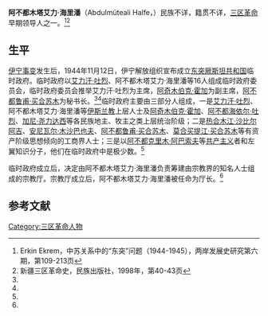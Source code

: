 '''阿不都木塔艾力·海里潘'''（Abdulmüteali Halfe，{{bd|1869年||1960年|}}）民族不详，籍贯不详，[[三区革命|三区革命]]早期领导人之一。<ref name=erkin>Erkin Ekrem，中苏关系中的“东突”问题（1944-1945），两岸发展史研究第六期，第109-213页</ref><ref name=xjsq>新疆三区革命史，民族出版社，1998年，第40-43页</ref>

==生平==
[[伊宁事变|伊宁事变]]发生后，1944年11月12日，伊宁解放组织宣布成立[[东突厥斯坦第二共和国|东突厥斯坦共和国]]临时政府。临时政府以[[艾力汗·吐烈|艾力汗·吐烈]]、阿不都木塔艾力·海里潘等16人组成临时政府委员会，临时政府委员会推举艾力汗·吐烈为主席，[[阿奇木伯克·霍加|阿奇木伯克·霍加]]为副主席，[[阿不都鲁甫·买合苏木|阿不都鲁甫·买合苏木]]为秘书长。<ref name=erkin/><ref name=xjsq/>临时政府主要由三部分人组成，一是[[艾力汗·吐烈|艾力汗·吐烈]]、阿不都木塔艾力·海里潘等[[伊斯兰教|伊斯兰教]]上层人士及[[阿奇木伯克·霍加|阿奇木伯克·霍加]]、[[阿不都海依尔·吐烈|阿不都海依尔·吐烈]]、[[加尼·尧力达西|加尼·尧力达西]]等各民族地主、牧主之类上层统治阶级；二是[[热合木江·沙比尔阿吉|热合木江·沙比尔阿吉]]、[[安尼瓦尔·木沙巴也夫|安尼瓦尔·木沙巴也夫]]、[[阿不都鲁甫·买合苏木|阿不都鲁甫·买合苏木]]、[[莫合买提江·买合苏木|莫合买提江·买合苏木]]等有资产阶级思想倾向的工商界人士；三是以[[阿不都克里木·阿巴索夫|阿不都克里木·阿巴索夫]]等[[共产主义|共产主义]]者和左翼知识分子，他们在临时政府中是极少数。<ref name=xjsq/>

临时政府成立后，决定由阿不都木塔艾力·海里潘负责筹建由宗教界的知名人士组成的宗教厅。宗教厅成立后，阿不都木塔艾力·海里潘被任命为厅长。<ref name=xjsq/>

==参考文献==
{{reflist}}

[[Category:三区革命人物|Category:三区革命人物]]